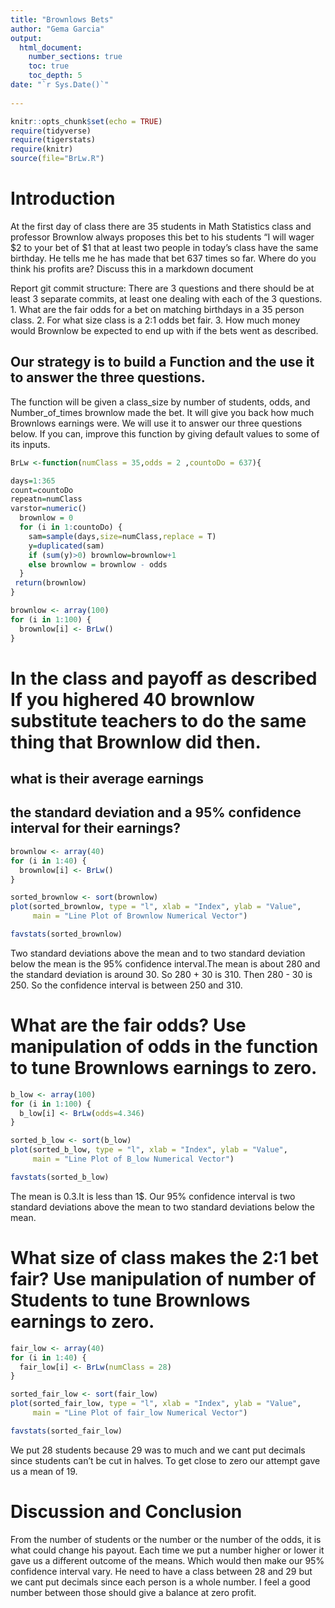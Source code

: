 ```yaml
---
title: "Brownlows Bets"
author: "Gema Garcia"
output: 
  html_document:
    number_sections: true
    toc: true
    toc_depth: 5
date: "`r Sys.Date()`"    
    
---
```

```r
knitr::opts_chunk$set(echo = TRUE)
require(tidyverse)
require(tigerstats)
require(knitr)
source(file="BrLw.R")
```


<!-- We recommend you use git branches -- create a separate branch for each major section i.e. Introduction, Methods, Results, Inferential Results, and Discussion and Conclusions - leave the YAML block untouched until the final merge where you put in your own name !-->

# Introduction

<!--In this section you explain what you are trying to show.  Where did the data come from?  What is the research or other question you are trying to answer?!-->

 At the first day of class there are 35 students in Math Statistics class and professor Brownlow always proposes this bet to his students "I will wager $2 to your bet of $1 that at least two people in today's class have  the same birthday.  He tells me he has made that bet 637 times so far. Where do you think his profits are? Discuss this in a markdown document
 
Report git commit structure:
There are 3 questions and there should be at least 3 separate commits, at least one dealing with each of the 3 questions.
1. What are the fair odds for a bet on matching birthdays in a 35 person class.
2. For what size class is a 2:1 odds bet fair.
3. How much money would Brownlow be expected to end up with if the bets went as described.

## Our strategy is to build a Function and the use it to answer the three questions. 

The function will be given a class_size by number of students, odds, and Number_of_times brownlow made the bet.  It will give you back how much Brownlows earnings were. We will use it to answer our three questions below. If you can, improve this function by giving default values to some of its inputs. 


```r
BrLw <-function(numClass = 35,odds = 2 ,countoDo = 637){

days=1:365
count=countoDo
repeatn=numClass
varstor=numeric()
  brownlow = 0
  for (i in 1:countoDo) {
    sam=sample(days,size=numClass,replace = T)
    y=duplicated(sam)
    if (sum(y)>0) brownlow=brownlow+1
    else brownlow = brownlow - odds
  }
 return(brownlow)
}

```




```r
brownlow <- array(100)
for (i in 1:100) {
  brownlow[i] <- BrLw()
}

```





# In the class and payoff as described  If you highered 40 brownlow substitute teachers to do the same thing that Brownlow did then.
## what is their average earnings
## the standard deviation and a 95% confidence interval for their earnings?
  
<!--Explain and display your method of coming up with a 95% confidence interval of  professor Brownlows winnings (or losings)-->



```r
brownlow <- array(40)
for (i in 1:40) {
  brownlow[i] <- BrLw()
}

```





```r
sorted_brownlow <- sort(brownlow)
plot(sorted_brownlow, type = "l", xlab = "Index", ylab = "Value",
     main = "Line Plot of Brownlow Numerical Vector")
```




```r
favstats(sorted_brownlow)
```




Two standard deviations above the mean and to two standard deviation below the mean is the 95% confidence interval.The mean is about 280 and the standard deviation is around 30. So 280 + 30 is 310. Then 280 - 30 is 250. So the confidence interval is between 250 and 310.





# What are the fair odds? Use manipulation of odds in the function to tune Brownlows earnings to zero. 


<!--Decide on your methods:  In this section explain the approach you will take to attack the issue --- how will you decide on a likely estimate of professor Brownlow's earnings or losses after 637 bets. Also explain how you construct a 95% confidence interval about your estimate of his winnings !-->



```r
b_low <- array(100)
for (i in 1:100) {
  b_low[i] <- BrLw(odds=4.346)
}

```




```r
sorted_b_low <- sort(b_low)
plot(sorted_b_low, type = "l", xlab = "Index", ylab = "Value",
     main = "Line Plot of B_low Numerical Vector")
```





```r
favstats(sorted_b_low)
```



The mean is 0.3.It is less than 1$. Our 95% confidence interval is two standard deviations above the mean to two standard deviations below the mean.




# What size of class makes the 2:1 bet fair?  Use manipulation of number of Students to tune Brownlows earnings to zero.

<!--Explain and display the results of your method of coming up with the estimate of professor Brownlows betting profits!-->



```r
fair_low <- array(40)
for (i in 1:40) {
  fair_low[i] <- BrLw(numClass = 28)
}

```



```r
sorted_fair_low <- sort(fair_low)
plot(sorted_fair_low, type = "l", xlab = "Index", ylab = "Value",
     main = "Line Plot of fair_low Numerical Vector")
```



```r
favstats(sorted_fair_low)
```



We put 28 students because 29 was to much and we cant put decimals since students can't be cut in halves. To get close to zero our attempt gave us a mean of 19. 


# Discussion and Conclusion

<!--Discussion and conclusion here.  If professor Brownlow is consistantly making or losing money how could he change his payout so that his profits center on zero?  Also discuss what size his class should be in order to have his current scheme balance at zero profit.!-->



From the number of students or the number or the number of the odds, it is what could change his payout. Each time we put a number higher or lower it gave us a different outcome of the means. Which would then make our 95% confidence interval vary. He need to have a class between 28 and 29 but we cant put decimals since each person is a whole number. I feel a good number between those should give a balance at zero profit.



